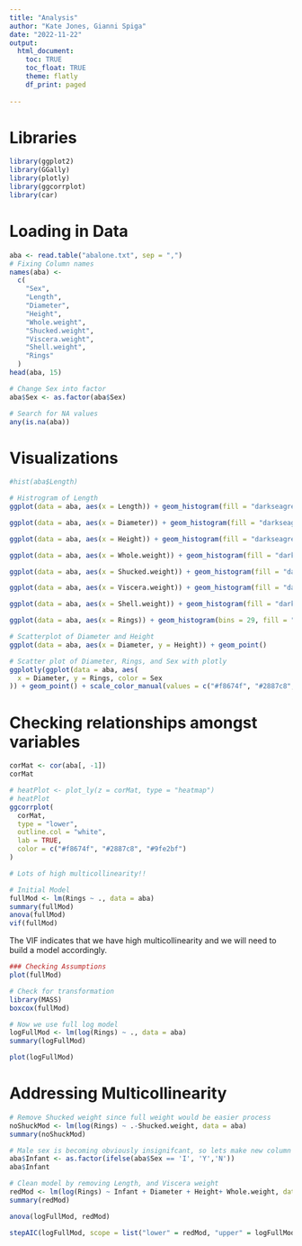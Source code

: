 ```yaml
---
title: "Analysis"
author: "Kate Jones, Gianni Spiga"
date: "2022-11-22"
output: 
  html_document:
    toc: TRUE
    toc_float: TRUE 
    theme: flatly
    df_print: paged
    
---
```



# Libraries
```r
library(ggplot2)
library(GGally)
library(plotly)
library(ggcorrplot)
library(car)
```

# Loading in Data
```r
aba <- read.table("abalone.txt", sep = ",")
# Fixing Column names 
names(aba) <-
  c(
    "Sex",
    "Length",
    "Diameter",
    "Height",
    "Whole.weight",
    "Shucked.weight",
    "Viscera.weight",
    "Shell.weight",
    "Rings"
  )
head(aba, 15)

# Change Sex into factor 
aba$Sex <- as.factor(aba$Sex)

# Search for NA values
any(is.na(aba))
```

# Visualizations
```r
#hist(aba$Length)

# Histrogram of Length
ggplot(data = aba, aes(x = Length)) + geom_histogram(fill = "darkseagreen1")

ggplot(data = aba, aes(x = Diameter)) + geom_histogram(fill = "darkseagreen2")

ggplot(data = aba, aes(x = Height)) + geom_histogram(fill = "darkseagreen3")

ggplot(data = aba, aes(x = Whole.weight)) + geom_histogram(fill = "darkseagreen4")

ggplot(data = aba, aes(x = Shucked.weight)) + geom_histogram(fill = "darkseagreen")

ggplot(data = aba, aes(x = Viscera.weight)) + geom_histogram(fill = "darkseagreen1")

ggplot(data = aba, aes(x = Shell.weight)) + geom_histogram(fill = "darkseagreen2")

ggplot(data = aba, aes(x = Rings)) + geom_histogram(bins = 29, fill = "darkseagreen3")

# Scatterplot of Diameter and Height
ggplot(data = aba, aes(x = Diameter, y = Height)) + geom_point()

# Scatter plot of Diameter, Rings, and Sex with plotly
ggplotly(ggplot(data = aba, aes(
  x = Diameter, y = Rings, color = Sex
)) + geom_point() + scale_color_manual(values = c("#f8674f", "#2887c8", "#9fe2bf")))
```
# Checking relationships amongst variables 

```r
corMat <- cor(aba[, -1])
corMat

# heatPlot <- plot_ly(z = corMat, type = "heatmap")
# heatPlot
ggcorrplot(
  corMat,
  type = "lower",
  outline.col = "white",
  lab = TRUE,
  color = c("#f8674f", "#2887c8", "#9fe2bf")
)

# Lots of high multicollinearity!! 
```

```r
# Initial Model 
fullMod <- lm(Rings ~ ., data = aba)
summary(fullMod)
anova(fullMod)
vif(fullMod)
```

The VIF indicates that we have high multicollinearity and we will need to build a model accordingly.

```r
### Checking Assumptions
plot(fullMod)

# Check for transformation 
library(MASS)
boxcox(fullMod)

# Now we use full log model
logFullMod <- lm(log(Rings) ~ ., data = aba)
summary(logFullMod)

plot(logFullMod)
```
# Addressing Multicollinearity

```r
# Remove Shucked weight since full weight would be easier process
noShuckMod <- lm(log(Rings) ~ .-Shucked.weight, data = aba)
summary(noShuckMod)

# Male sex is becoming obviously insignifcant, so lets make new column where abalone is infant or not
aba$Infant <- as.factor(ifelse(aba$Sex == 'I', 'Y','N'))
aba$Infant

# Clean model by removing Length, and Viscera weight
redMod <- lm(log(Rings) ~ Infant + Diameter + Height+ Whole.weight, data = aba)
summary(redMod)
```

```r
anova(logFullMod, redMod)

stepAIC(logFullMod, scope = list("lower" = redMod, "upper" = logFullMod), direction = "forward")
```
